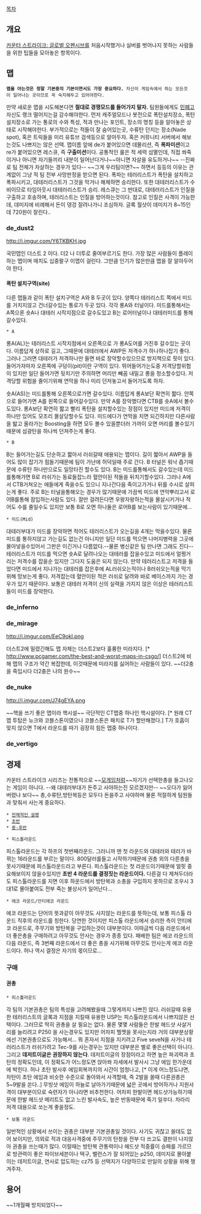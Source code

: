 [[목차]]



== 개요 ==
[[카운터 스트라이크: 글로벌 오펜시브]]를 처음시작했거나 실버를 벗어나지 못하는 사람들을 위한 팁들을 모아놓은 항목이다.

== 맵 ==

 '''맵을 아는것은 정말 기본중의 기본이면서도 가장 중요하다.''' 자신이 게임속에서 하는 모든것이 일어나는 곳이므로 꼭 숙지해두고 있어야한다.
만약 새로운 맵을 시도해본다면 '''절대로 경쟁모드를 들어가지 말자.''' 팀원들에게도 [[민폐]]고 자신도 랭크 떨어지는걸 감수해야한다. 먼저 캐주얼모드나 봇전으로 폭탄설치장소, 폭탄설치장소로 가는 통로의 수와 특성, 적과 만나는 포인트, 장소의 명칭 등을 알아놓은 상태로 시작해야한다. 부가적으로는 적들이 잘 숨어있는곳, 수류탄 던지는 장소(Nade spot), 혹은 트릭들을 미리 유튜브 검색등으로 알아두자. 혹은 커뮤니티 서버에서 해보는것도 나쁘지는 않은 선택.
맵이름 앞에 de가 붙어있으면 데몰리션, 즉 '''폭파미션'''이고 re가 붙어있으면 레스큐, 즉 '''구출미션'''이다. 공통적인 룰은 적 세력 섬멸인데, 직접 쏴죽이거나 아니면 자기들끼리 내분이 일어난다거나~~아니면 자살을 유도하거나~~ --진짜로 팀 전체가 자살하는 경우가 있다-- ~~그게 우리팀이면?~~ 하면서 등등의 이유는 관계없이 그냥 적 팀 전부 사망판정을 받으면 된다. 폭파는 테러리스트가 폭탄을 설치하고 폭파시키고, 대테러리스트가 그것을 막거나 해체하면 승리한다. 또한 대테러리스트가 수비이므로 타임아웃시 대테러리스트가 승리. 레스큐는 그 반대로, 대테러리스트가 인질을 구출하고 호송하며, 테러리스트는 인질을 방어하는것이다. 참고로 인질은 사격이 가능한데, 데미지에 비례해서 돈이 뎅겅 잘려나가니 조심하자. 글록 월샷이 데미지가 8~15인데 720원이 잘린다..

=== de_dust2 ===

http://i.imgur.com/Y6TKBKH.jpg

국민맵인 더스트 2 이다. 더2 나 더투로 줄여부르기도 한다. 가장 많은 사람들이 플레이 하는 맵이며 매치도 십중팔구 이맵이 걸린다. 그만큼 인기가 많은만큼 맵을 잘 알아두어야 한다.
==== 폭탄 설치구역(site) ====


다른 맵들과 같이 폭탄 설치구역은 A와 B 두곳이 있다. 양쪽다 테러리스트 쪽에서 미드를 거치지않고 건너갈수있는 통로가 두곳 있다. 각각 롱A와 터널이다. 미드를통해서는 A쪽으론 숏A나 대테러 시작지점으로 갈수도있고 B는 로어터널이나 대테러미드를 통해 갈수있다.

 * A

롱A(AL)는 테러리스트 시작지점에서 오른쪽으로 가 롱A도어를 거친후 갈수있는 곳이다. 이름답게 상하로 길고, 그때문에 대테러에서 AWP든 저격수가 하나하나잡기 좋다. 그러나 그러면 대테러가 저격하나만 들면 바로 장악할수있으므로 방지책으로 핏이 있다. 들어가자마자 오른쪽에 구덩이(pit)이란 구역이 있다. 뛰어들어가는도중 저격당할위험이 있지만 일단 들어가면 뒷치기만 주의하면 머리만 빼꼼 내밀고 롱을 청소할수있다. 저격당할 위험을 줄이기위해 연막을 하나 미리 던저놓고서 들어가도록 하자. 

숏A(AS)는 미드를통해 오른쪽으로가면 갈수있다. 이름답게 롱A보단 확연히 짧다. 안쪽으로 들어가면 A를 왼쪽으로 들어갈수있다. 만약 A를 장악했다면 CTB를 숏A에서 볼수도있다. 롱A보단 확연히 짧고 빨리 폭탄을 설치할수있는 장점이 있지만 미드에 저격이 하나만 있어도 모조리 몰살당할수도 있다. 미드에다가 연막을 치면 되긴하지만 다른사람을 밟고 올라가는 Boosting을 하면 모두 볼수 있을뿐더러 가까이 오면 머리를 볼수있기때문에 섬광탄을 하나씩 던져주는게 좋다.

 * B

B는 들어가는길도 단순하고 짧아서 러쉬갈때 애용되는 맵이다. 길이 짧아서 AWP을 들어도 많이 잡기가 힘들기때문에 팀이 가난에 허덕일때 주로 간다.
B 터널은 워낙 좁기때문에 수류탄 하나만으로도 일망타진 할수도 있다.
B는 미드를통해서도 갈수있는데 미드를통해가면 B로 러쉬가는 동료들잡느라 혈안이된 적들을 뒤치기할수있다. 그러나 A에서 CTB거쳐오는 애들에게 죽을수도 있으니 지나간다음 죽이고가거나 뒤를 수시로 살피는게 좋다. 주로 B는 터널을통해오는 경우가 많기때문에 가끔씩 미드에 연막뿌리고서 로어B를통해 잠입하는사람도 있다. 잘만 걸려든다면 우왕자왕하는적을 몰살시키거나 적어도 수를 줄일수도 있지만 보통 B로 오면 하나둘은 로어B를 보는사람이 있기때문에... 

 * 미드(Mid)

대테러부대가 미드를 장악하면 적어도 테러리스트가 오는길을 4개는 막을수있다. 물론 미드를 통하지않고 가는길도 없는건 아니지만 일단 미드를 먹으면 나머지병력을 그곳에 몰아넣을수있어서 그판은 이긴거나 다름없다.--물론 병신같은 팀 만나면 그래도 진다--
테러리스트가 미드를 먹으면 숏A로 달려나오는 대테러를 잡을수있고 미드에서 얼쩡거리는 저격수를 잡을순 있지만 그다지 도움은 되지 않는다. 만약 테러리스트고 저격을 들었다면 미드에서 지나가는 대테러를 잡은후에 AL러쉬오는적이나 B러쉬오는적을 막기위해 망보는게 좋다. 저격잡는데 혈안이된 적은 러쉬로 달려와 바로 베이스까지 가는 경우가 있기 때문이다. 보통은 대테러 저격이 신의 실력을 가지지 않은 이상은 테러리스트들이 미드를 장악한다.
=== de_inferno ===


=== de_mirage ===

http://i.imgur.com/EeC9okl.png

더스트2에 밀렸긴해도 맵 자체는 더스트2보다 훌륭한 미라지다. [* http://www.pcgamer.com/the-best-and-worst-maps-in-csgo/]
더스트2에 비해 맵의 구조가 약간 복잡한데, 이것때문에 미라지를 싫어하는 사람들이 있다. ~~더2충을 죽입시다 더2충은 나의 원수~~


=== de_nuke ===

http://i.imgur.com/J74gEYA.png

~~핵을 쓰기 좋은 맵이라 핵시설~~ 극단적인 CT맵중 하나인 핵시설이다. [* 원래 CT맵 투탑은 뉴크와 코블스톤이였으나 코블스톤은 패치로 T가 할만해졌다.]
T가 호흡이 맞지 않으면 T에서 라운드를 따기 굉장히 힘든 맵중 하나이다.


=== de_vertigo ===

== 경제 ==

카운터 스트라이크 시리즈는 전통적으로 ~~[[서든어택|모게임]]처럼~~자기가 선택한총을 들고나오는 게임이 아니다. --왜 대테러부대가 돈주고 사야하는진 모르겠지만-- ~~오다가 잃어버렸나 보다~~ 총,수류탄,방탄복등은 모두다 돈을주고 사야하며 물론 적절하게 팀원들과 맞춰서 사는게 중요하다. 
 * [http://youtu.be/JyPKqovdNqI 전체적인 설명]
 * [http://youtu.be/lgw5JESe3TA 초반]
 * [http://youtu.be/bWfjkSvWEUM 중-후반]

 * 피스톨라운드
피스톨라운드는 각 하프의 첫번째라운드. 그러니까 맨 첫 라운드와 대테러와 테러가 바뀌는 16라운드를 부르는 말이다. 800달러를들고 시작하기때문에 권총 외의 다른총을 못사기때문에 피스톨라운드라고 부른다. 피스톨라운드는 첫 라운드이기때문에 얼핏 중요해보이지 않을수있지만 '''초반 4 라운드를 결정짓는 라운드이다.''' 다른걸 다 제쳐두더라도 피스톨라운드를 지면 이후 하운드에서 방탄복과 소총을 구입하지 못하므로 조우시 3대1로 몰아붙여도 전부 죽는 불상사가 일어난다...

 * 에코 라운드/안티에코 라운드
에코 라운드는 단어의 뜻과같이 아무것도 사지않는 라운드를 뜻하는데, 보통 피스톨 라운드 직후의 라운드를 칭한다. 당연한 것이지만 피스톨 라운드에서 승리한 측이 안티에코 라운드로, 주무기와 방탄복을 구입하는것이 대부분이다. 이따금씩 다음 라운드에서 더 좋은총을 구매하려고 아무것도 안사는 경우가 종종 있다. 패배한 팀은 에코 라운드의 다음 라운드, 즉 3번째 라운드에서 더 좋은 총을 사기위해 아무것도 안사는게 에코 라운드이다. 허나 역시 결정은 자기의 몫이므로...
=== 구매 ===

==== 권총 ====

 * 피스톨라운드
각 팀의 기본권총은 팀의 특성을 고려해봤을때 그렇게까지 나쁘진 않다. 러쉬갈때 유용한 테러리스트의 글록과 지점을 지킬때 유용한 USP는 피스톨라운드에서 나쁘지않은 선택이다. 그러므로 딱히 권총을 살 필요는 없다. 물론 몇몇 사람들은 한발 헤드샷 사살거리를 늘리려고 P250 을 사는경우도 있지만 어차피 헬멧을 못사는지라 거의 대부분상황에선 기본권총으로도 가능해서...
뭐 혼자서 지점을 지키려고 Five seveN을 사거나 테러리스트가 러쉬가려고 Tec-9를 사는경우는 있지만 대부분은 별로 좋은선택이 아니다. 그리고 ''' 데저트이글은 권장하지 않는다'''. 데저트이글의 장점이라고 하면 높은 파괴력과 초탄의 정확도인데, 이 정확도가 어느정도면 앉아쏴 자세에서 발사시 그냥 에임 한가운데에 박힌다. 허나 초탄 발사후 에임회복까지의 시간이 엄청나고, [* 이게 어느정도냐면, 차탄이 초탄 에임과 비슷한 수준으로 돌아와서 사격할때, 즉 2발을 쏠때 다른권총은 5~9발을 쏜다..] 무빙샷 에임이 하늘로 날아가기때문에 넓은 곳에서 방어하거나 지원사격이 대부분이므로 숙련자가 아니라면 비추천한다. 어차피 한발이면 헤드샷가능하기때문에 한발 헤드샷 메리트도 없고 느린 발사속도, 높은 반동때문에 죽기 일쑤다. 차라리 저격 대용으로 쏘는게 좋을정도.

 * 보통 라운드
일반적인 상황에서 쓰이는 권총은 대부분 기본권총일 것이다. 사기도 귀찮고 쓸데도 없어 보이지만, 의외로 적과 대응사격중에 주무기의 탄창을 전부 다 쓰고도 결판이 나지않아 권총을 쓰는때가 많다. 이럴때는 방탄복 관통력이나 헤드샷 적중률이 승패를 가르므로 방관력이 좋은 파이브세븐이나 텍구, 밸런스가 잘 되어있는 p250, 데미지로 몰아붙이는 데저트이글, 연사로 압도하는 cz75 등 선택지가 다양하므로 만일의 상황을 위해 챙겨주자.

== 용어 ==

~~1개월째 방치되었다~~


